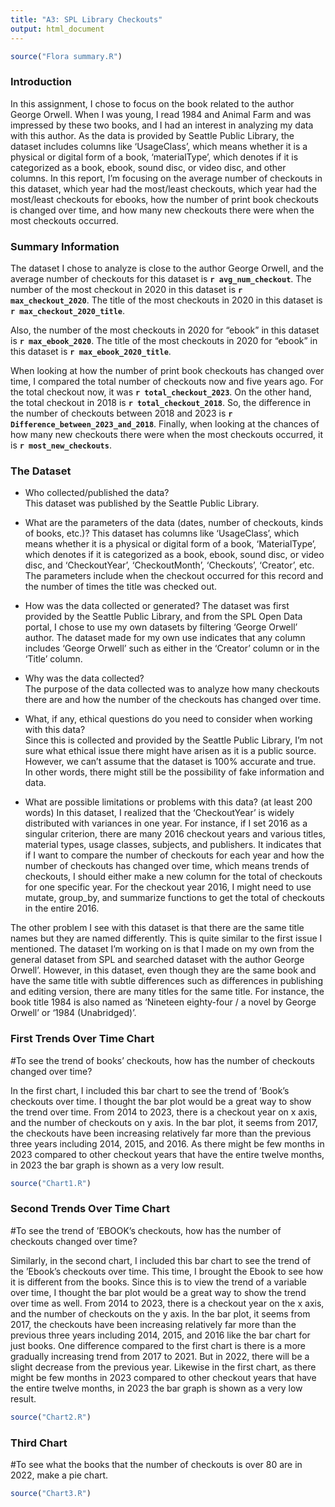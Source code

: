 ```yaml
---
title: "A3: SPL Library Checkouts"
output: html_document
---
```


```r
source("Flora summary.R")
```

### Introduction

In this assignment, I chose to focus on the book related to the author George Orwell. When I was young, I read 1984 and Animal Farm and was impressed by these two books, and I had an interest in analyzing my data with this author. As the data is provided by Seattle Public Library, the dataset includes columns like ‘UsageClass’, which means whether it is a physical or digital form of a book, ‘materialType’, which denotes if it is categorized as a book, ebook, sound disc, or video disc, and other columns. In this report, I’m focusing on the average number of checkouts in this dataset, which year had the most/least checkouts, which year had the most/least checkouts for ebooks, how the number of print book checkouts is changed over time, and how many new checkouts there were when the most checkouts occurred. 

### Summary Information

The dataset I chose to analyze is close to the author George Orwell, and the average number of checkouts for this dataset is  **`r avg_num_checkout`**. 
The number of the most checkout in 2020 in this dataset is **`r max_checkout_2020`**.
The title of the most checkouts in 2020 in this dataset is **`r max_checkout_2020_title`**.

Also, the number of the most checkouts in 2020 for "ebook" in this dataset is **`r max_ebook_2020`**.
The title of the most checkouts in 2020 for "ebook" in this dataset is **`r max_ebook_2020_title`**.

When looking at how the number of print book checkouts has changed over time, I compared the total number of checkouts now and five years ago. 
For the total checkout now, it was **`r total_checkout_2023`**. On the other hand, the total checkout in 2018 is **`r total_checkout_2018`**. 
So, the difference in the number of checkouts between 2018 and 2023 is **`r Difference_between_2023_and_2018`**. 
Finally, when looking at the chances of how many new checkouts there were when the most checkouts occurred, it is **`r most_new_checkouts`**. 


### The Dataset

- Who collected/published the data?  
This dataset was published by the Seattle Public Library.

- What are the parameters of the data (dates, number of checkouts, kinds of books, etc.)?
This dataset has columns like ‘UsageClass’, which means whether it is a physical or digital form of a book, ‘MaterialType’, which denotes if it is categorized as a book, ebook, sound disc, or video disc, and ‘CheckoutYear’, ‘CheckoutMonth’, ‘Checkouts’, ‘Creator’, etc. 
The parameters include when the checkout occurred for this record and the number of times the title was checked out.

- How was the data collected or generated? 
The dataset was first provided by the Seattle Public Library, and from the SPL Open Data portal, I chose to use my own datasets by filtering ‘George Orwell’ author. 
The dataset made for my own use indicates that any column includes ‘George Orwell’ such as either in the ‘Creator’ column or in the ‘Title’ column. 

- Why was the data collected?  
The purpose of the data collected was to analyze how many checkouts there are and how the number of the checkouts has changed over time. 

- What, if any, ethical questions do you need to consider when working with this data?  
Since this is collected and provided by the Seattle Public Library, I’m not sure what ethical issue there might have arisen as it is a public source. However, we can’t assume that the dataset is 100% accurate and true. 
In other words, there might still be the possibility of fake information and data.  

- What are possible limitations or problems with this data?   (at least 200 words)
In this dataset, I realized that the ‘CheckoutYear’ is widely distributed with variances in one year. 
For instance, if I set 2016 as a singular criterion, there are many 2016 checkout years and various titles, material types, usage classes, subjects, and publishers. 
It indicates that if I want to compare the number of checkouts for each year and how the number of checkouts has changed over time, which means trends of checkouts, I should either make a new column for the total of checkouts for one specific year. 
For the checkout year 2016, I might need to use mutate, group_by, and summarize functions to get the total of checkouts in the entire 2016. 

The other problem I see with this dataset is that there are the same title names but they are named differently. 
This is quite similar to the first issue I mentioned. The dataset I’m working on is that I made on my own from the general dataset from SPL and searched dataset with the author George Orwell’. 
However, in this dataset, even though they are the same book and have the same title with subtle differences such as differences in publishing and editing version, there are many titles for the same title. 
For instance, the book title 1984 is also named as ‘Nineteen eighty-four / a novel by George Orwell’ or ‘1984 (Unabridged)’. 


### First Trends Over Time Chart

#To see the trend of books' checkouts, how has the number of checkouts changed over time? 

In the first chart, I included this bar chart to see the trend of 'Book's checkouts over time. 
I thought the bar plot would be a great way to show the trend over time. 
From 2014 to 2023, there is a checkout year on x axis, and the number of checkouts on y axis. 
In the bar plot, it seems from 2017, the checkouts have been increasing relatively far more than the previous three years including 2014, 2015, and 2016. 
As there might be few months in 2023 compared to other checkout years that have the entire twelve months, in 2023 the bar graph is shown as a very low result. 


```r
source("Chart1.R")
```

### Second Trends Over Time Chart

#To see the trend of 'EBOOK's checkouts, how has the number of checkouts changed over time? 

Similarly, in the second chart, I included this bar chart to see the trend of the ‘Ebook’s checkouts over time. This time, I brought the Ebook to see how it is different from the books. Since this is to view the trend of a variable over time, I thought the bar plot would be a great way to show the trend over time as well. From 2014 to 2023, there is a checkout year on the x axis, and the number of checkouts on the y axis. In the bar plot, it seems from 2017, the checkouts have been increasing relatively far more than the previous three years including 2014, 2015, and 2016 like the bar chart for just books. One difference compared to the first chart is there is a more gradually increasing trend from 2017 to 2021. But in 2022, there will be a slight decrease from the previous year. Likewise in the first chart, as there might be few months in 2023 compared to other checkout years that have the entire twelve months, in 2023 the bar graph is shown as a very low result. 


```r
source("Chart2.R")
```

### Third Chart

#To see what  the books that the number of checkouts is over 80 are in 2022, make a pie chart. 




```r
source("Chart3.R")
```


